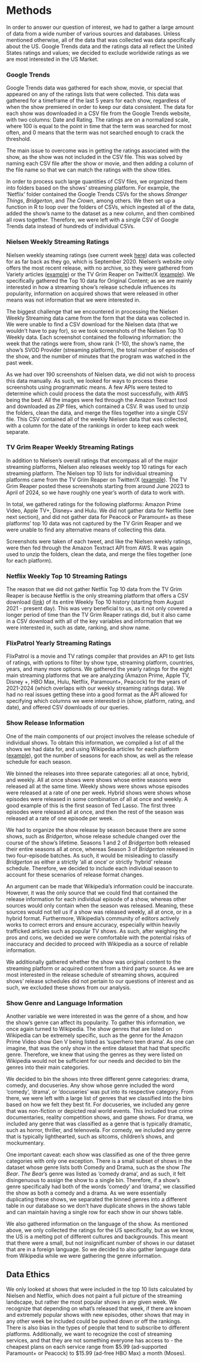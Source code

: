 # Methods

In order to answer our question of interest, we had to gather a large amount of data from a wide number of various sources and databases. Unless mentioned otherwise, all of the data that was collected was data specifically about the US. Google Trends data and the ratings data all reflect the United States ratings and values; we decided to exclude worldwide ratings as we are most interested in the US Market.

### Google Trends

Google Trends data was gathered for each show, movie, or special that appeared on any of the ratings lists that were collected. This data was gathered for a timeframe of the last 5 years for each show, regardless of when the show premiered in order to keep our data consistent. The data for each show was downloaded in a CSV file from the Google Trends website, with two columns: Date and Rating. The ratings are on a normalized scale, where 100 is equal to the point in time that the term was searched for most often, and 0 means that the term was not searched enough to crack the threshold.

The main issue to overcome was in getting the ratings associated with the show, as the show was not included in the CSV file. This was solved by naming each CSV file after the show or movie, and then adding a column of the file name so that we can match the ratings with the show titles.

In order to process such large quantities of CSV files, we organized them into folders based on the shows’ streaming platform. For example, the ‘Netflix’ folder contained the Google Trends CSVs for the shows *Stranger Things*, *Bridgerton*, and *The Crown*, among others. We then set up a function in R to loop over the folders of CSVs, which ingested all of the data, added the show’s name to the dataset as a new column, and then combined all rows together. Therefore, we were left with a single CSV of Google Trends data instead of hundreds of individual CSVs.

### Nielsen Weekly Streaming Ratings

Nielsen weekly steaming ratings (see current week [here](https://www.nielsen.com/data-center/top-ten/)) data was collected for as far back as they go, which is September 2020. Nielsen’s website only offers the most recent release, with no archive, so they were gathered from Variety articles ([example](https://variety.com/2024/tv/news/nielsen-top-10-ratings-streaming-1235693657/)) or the TV Grim Reaper on Twitter/X ([example](https://x.com/TVGrimReaper/status/1751995525032034443)). We specifically gathered the Top 10 data for Original Content; as we are mainly interested in how a streaming show’s release schedule influences its popularity, information on acquired shows that were released in other means was not information that we were interested in.

The biggest challenge that we encountered in processing the Nielsen Weekly Streaming data came from the form that the data was collected in. We were unable to find a CSV download for the Nielsen data (that we wouldn’t have to pay for), so we took screenshots of the Nielsen Top 10 Weekly data. Each screenshot contained the following information: the week that the ratings were from, show rank (1-10), the show’s name, the show’s SVOD Provider (streaming platform), the total number of episodes of the show, and the number of minutes that the program was watched in the past week.

As we had over 190 screenshots of Nielsen data, we did not wish to process this data manually. As such, we looked for ways to process these screenshots using programmatic means. A few APIs were tested to determine which could process the data the most successfully, with AWS being the best. All the images were fed through the Amazon Textract tool and downloaded as ZIP files, which contained a CSV. R was used to unzip the folders, clean the data, and merge the files together into a single CSV file. This CSV contained all of the weekly Nielsen data that was collected, with a column for the date of the rankings in order to keep each week separate.

### TV Grim Reaper Weekly Streaming Ratings

In addition to Nielsen’s overall ratings that encompass all of the major streaming platforms, Nielsen also releases weekly top 10 ratings for each streaming platform. The Nielsen top 10 lists for individual streaming platforms came from the TV Grim Reaper on Twitter/X ([example](https://x.com/TVGrimReaper/status/1787594943994941612)). The TV Grim Reaper posted these screenshots starting from around June 2023 to April of 2024, so we have roughly one year’s worth of data to work with.

In total, we gathered ratings for the following platforms: Amazon Prime Video, Apple TV+, Disney+ and Hulu. We did not gather data for Netflix (see next section), and did not gather data for Peacock or Paramount+ as these platforms’ top 10 data was not captured by the TV Grim Reaper and we were unable to find any alternative means of collecting this data.

Screenshots were taken of each tweet, and like the Nielsen weekly ratings, were then fed through the Amazon Textract API from AWS. R was again used to unzip the folders, clean the data, and merge the files together (one for each platform).

### Netflix Weekly Top 10 Streaming Ratings

The reason that we did not gather Netflix Top 10 data from the TV Grim Reaper is because Netflix is the only streaming platform that offers a CSV download ([link](https://www.netflix.com/tudum/top10/united-states/tv?week=2024-07-21)) of its entire Weekly Top 10 history (starting from August 2021 - present day). This was very beneficial to us, as it not only covered a longer period of time than the TV Grim Reaper ratings did, but it also came in a CSV download with all of the key variables and information that we were interested in, such as date, ranking, and show name.

### FlixPatrol Yearly Streaming Ratings

FlixPatrol is a movie and TV ratings compiler that provides an API to get lists of ratings, with options to filter by show type, streaming platform, countries, years, and many more options. We gathered the yearly ratings for the eight main streaming platforms that we are analyzing (Amazon Prime, Apple TV, Disney +, HBO Max, Hulu, Netflix, Paramount+, Peacock) for the years of 2021-2024 (which overlaps with our weekly streaming ratings data). We had no real issues getting these into a good format as the API allowed for specifying which columns we were interested in (show, platform, rating, and date), and offered CSV downloads of our queries.

### Show Release Information

One of the main components of our project involves the release schedule of individual shows. To obtain this information, we compiled a list of all the shows we had data for, and using Wikipedia articles for each platform ([example](https://en.wikipedia.org/wiki/List_of_Amazon_Prime_Video_original_programming)), got the number of seasons for each show, as well as the release schedule for each season.

We binned the releases into three separate categories: all at once, hybrid, and weekly. All at once shows were shows whose entire seasons were released all at the same time. Weekly shows were shows whose episodes were released at a rate of one per week. Hybrid shows were shows whose episodes were released in some combination of all at once and weekly. A good example of this is the first season of Ted Lasso. The first three episodes were released all at once, and then the rest of the season was released at a rate of one episode per week.

We had to organize the show release by season because there are some shows, such as *Bridgerton*, whose release schedule changed over the course of the show’s lifetime. Seasons 1 and 2 of *Bridgerton* both released their entire seasons all at once, whereas Season 3 of *Bridgerton* released in two four-episode batches. As such, it would be misleading to classify *Bridgerton* as either a strictly ‘all at once’ or strictly ‘hybrid’ release schedule. Therefore, we decided to include each individual season to account for these scenarios of release format changes.

An argument can be made that Wikipedia’s information could be inaccurate. However, it was the only source that we could find that contained the release information for each individual episode of a show, whereas other sources would only contain when the season was released. Meaning, these sources would not tell us if a show was released weekly, all at once, or in a hybrid format. Furthermore, Wikipedia's community of editors actively works to correct errors and ensure accuracy, especially within heavily trafficked articles such as popular TV shows. As such, after weighing the pros and cons, we decided we were comfortable with the potential risks of inaccuracy and decided to proceed with Wikipedia as a source of reliable information.

We additionally gathered whether the show was original content to the streaming platform or acquired content from a third party source. As we are most interested in the release schedule of streaming shows, acquired shows’ release schedules did not pertain to our questions of interest and as such, we excluded these shows from our analysis.

### Show Genre and Language Information

Another variable we were interested in was the genre of a show, and how the show’s genre can affect its popularity. To gather this information, we once again turned to Wikipedia. The show genres that are listed on Wikipedia can be extremely specific, such as the genre for the Amazon Prime Video show Gen V being listed as ‘superhero teen drama’. As one can imagine, that was the only show in the entire dataset that had that specific genre. Therefore, we knew that using the genres as they were listed on Wikipedia would not be sufficient for our needs and decided to bin the genres into their main categories.

We decided to bin the shows into three different genre categories: drama, comedy, and docuseries. Any show whose genre included the word ‘comedy’, ‘drama’, or ‘docuseries’ was put into its respective category. From there, we were left with a large list of genres that we classified into the bins based on how we felt they best fit. For docuseries, we included any genre that was non-fiction or depicted real world events. This included true crime documentaries, reality competition shows, and game shows. For drama, we included any genre that was classified as a genre that is typically dramatic, such as horror, thriller, and telenovela. For comedy, we included any genre that is typically lighthearted, such as sitcoms, children’s shows, and mockumentary.

One important caveat: each show was classified as one of the three genre categories with only one exception. There is a small subset of shows in the dataset whose genre lists both Comedy and Drama, such as the show *The Bear*. *The Bear*’s genre was listed as ‘comedy drama’, and as such, it felt disingenuous to assign the show to a single bin. Therefore, if a show’s genre specifically had both of the words ‘comedy’ and ‘drama’, we classified the show as both a comedy and a drama. As we were essentially duplicating these shows, we separated the binned genres into a different table in our database so we don’t have duplicate shows in the shows table and can maintain having a single row for each show in our shows table.

We also gathered information on the language of the show. As mentioned above, we only collected the ratings for the US specifically, but as we know, the US is a melting pot of different cultures and backgrounds. This meant that there were a small, but not insignificant number of shows in our dataset that are in a foreign language. So we decided to also gather language data from Wikipedia while we were gathering the genre information.

## Data Ethics

We only looked at shows that were included in the top 10 lists calculated by Nielsen and Netflix, which does not paint a full picture of the streaming landscape, but rather the most popular shows in any given week. We recognize that depending on what's released that week, if there are known and extremely popular shows with new episodes, other shows that may in any other week be included could be pushed down or off the rankings. There is also bias in the types of people that tend to subscribe to different platforms. Additionally, we want to recognize the cost of streaming services, and that they are not something everyone has access to - the cheapest plans on each service range from \$5.99 (ad-supported Paramount+ or Peacock) to \$15.99 (ad-free HBO Max) a month (Moses).
